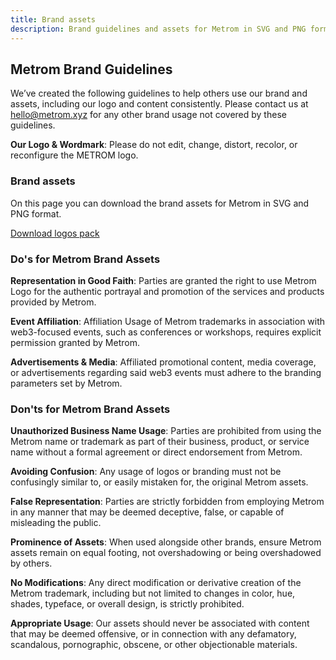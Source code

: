 ```yaml
---
title: Brand assets
description: Brand guidelines and assets for Metrom in SVG and PNG format.
---
```



## Metrom Brand Guidelines

We’ve created the following guidelines to help others use our brand and assets,
including our logo and content consistently. Please contact us at
hello@metrom.xyz for any other brand usage not covered by these guidelines.

**Our Logo & Wordmark**: Please do not edit, change, distort, recolor, or
reconfigure the METROM logo.

### Brand assets

On this page you can download the brand assets for Metrom in SVG and PNG format.

[Download logos pack](https://github.com/metrom-xyz/docs/raw/6506e13aa7dd3da2db1f8cd4caf34401d8f7f81b/public/metrom-logos.zip)

### Do's for Metrom Brand Assets

**Representation in Good Faith**: Parties are granted the right to use Metrom
Logo for the authentic portrayal and promotion of the services and products
provided by Metrom.

**Event Affiliation**: Affiliation Usage of Metrom trademarks in association
with web3-focused events, such as conferences or workshops, requires explicit
permission granted by Metrom.

**Advertisements & Media**: Affiliated promotional content, media coverage, or
advertisements regarding said web3 events must adhere to the branding parameters
set by Metrom.

### Don'ts for Metrom Brand Assets

**Unauthorized Business Name Usage**: Parties are prohibited from using the
Metrom name or trademark as part of their business, product, or service name
without a formal agreement or direct endorsement from Metrom.

**Avoiding Confusion**: Any usage of logos or branding must not be confusingly
similar to, or easily mistaken for, the original Metrom assets.

**False Representation**: Parties are strictly forbidden from employing Metrom
in any manner that may be deemed deceptive, false, or capable of misleading the
public.

**Prominence of Assets**: When used alongside other brands, ensure Metrom assets
remain on equal footing, not overshadowing or being overshadowed by others.

**No Modifications**: Any direct modification or derivative creation of the
Metrom trademark, including but not limited to changes in color, hue, shades,
typeface, or overall design, is strictly prohibited.

**Appropriate Usage**: Our assets should never be associated with content that
may be deemed offensive, or in connection with any defamatory, scandalous,
pornographic, obscene, or other objectionable materials.
